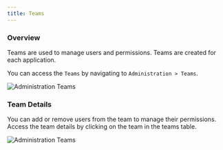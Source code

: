 ```yaml
---
title: Teams
---
```


### Overview

Teams are used to manage users and permissions. Teams are created for each application.

You can access the `Teams` by navigating to `Administration > Teams`.

<img src="/img/teams.png" alt="Administration Teams" className="image" />

### Team Details

You can add or remove users from the team to manage their permissions. Access the team details by clicking on the team
in the teams table.

<img src="/img/teams-details.png" alt="Administration Teams" className="image" />
